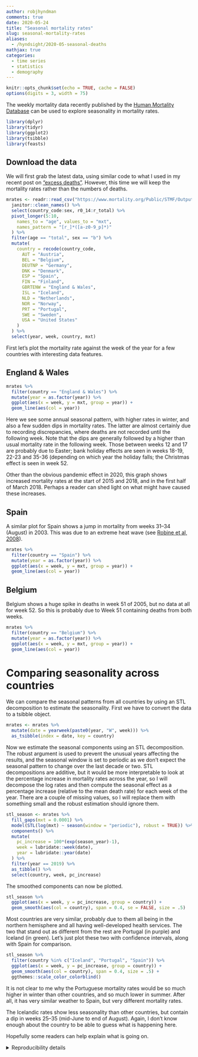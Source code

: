 ```yaml
---
author: robjhyndman
comments: true
date: 2020-05-24
title: "Seasonal mortality rates"
slug: seasonal-mortality-rates
aliases:
  - /hyndsight/2020-05-seasonal-deaths
mathjax: true
categories:
  - time series
  - statistics
  - demography
---
```


```r
knitr::opts_chunk$set(echo = TRUE, cache = FALSE)
options(digits = 3, width = 75)
```

The weekly mortality data recently published by the [Human Mortality Database](https://www.mortality.org) can be used to explore seasonality in mortality rates.

```r
library(dplyr)
library(tidyr)
library(ggplot2)
library(tsibble)
library(feasts)
```

## Download the data

We will first grab the latest data, using similar code to what I used in my recent post on ["excess deaths"](https://robjhyndman.com/hyndsight/excess-deaths/). However, this time we will keep the mortality rates rather than the numbers of deaths.

```r
mrates <- readr::read_csv("https://www.mortality.org/Public/STMF/Outputs/stmf.csv", skip = 1) %>%
  janitor::clean_names() %>%
  select(country_code:sex, r0_14:r_total) %>%
  pivot_longer(5:10,
    names_to = "age", values_to = "mxt",
    names_pattern = "[r_]*([a-z0-9_p]*)"
  ) %>%
  filter(age == "total", sex == "b") %>%
  mutate(
    country = recode(country_code,
      AUT = "Austria",
      BEL = "Belgium",
      DEUTNP = "Germany",
      DNK = "Denmark",
      ESP = "Spain",
      FIN = "Finland",
      GBRTENW = "England & Wales",
      ISL = "Iceland",
      NLD = "Netherlands",
      NOR = "Norway",
      PRT = "Portugal",
      SWE = "Sweden",
      USA = "United States"
    )
  ) %>%
  select(year, week, country, mxt)
```

First let's plot the mortality rate against the week of the year for a few countries with interesting data features.

## England & Wales

```r
mrates %>%
  filter(country == "England & Wales") %>%
  mutate(year = as.factor(year)) %>%
  ggplot(aes(x = week, y = mxt, group = year)) +
  geom_line(aes(col = year))
```

Here we see some annual seasonal pattern, with higher rates in winter, and also a few sudden dips in mortality rates. The latter are almost certainly due to recording discrepancies, where deaths are not recorded until the following week. Note that the dips are generally followed by a higher than usual mortality rate in the following week. Those between weeks 12 and 17 are probably due to Easter; bank holiday effects are seen in weeks 18-19, 22-23 and 35-36 (depending on which year the holiday falls; the Christmas effect is seen in week 52.

Other than the obvious pandemic effect in 2020, this graph shows increased mortality rates at the start of 2015 and 2018, and in the first half of March 2018. Perhaps a reader can shed light on what might have caused these increases.

## Spain

A similar plot for Spain shows a jump in mortality from weeks 31--34 (August) in 2003. This was due to an extreme heat wave (see [Robine et al, 2008](https://doi.org/10.1016/j.crvi.2007.12.001)).

```r
mrates %>%
  filter(country == "Spain") %>%
  mutate(year = as.factor(year)) %>%
  ggplot(aes(x = week, y = mxt, group = year)) +
  geom_line(aes(col = year))
```

## Belgium

Belgium shows a huge spike in deaths in week 51 of 2005, but no data at all for week 52. So this is probably due to Week 51 containing deaths from both weeks.

```r
mrates %>%
  filter(country == "Belgium") %>%
  mutate(year = as.factor(year)) %>%
  ggplot(aes(x = week, y = mxt, group = year)) +
  geom_line(aes(col = year))
```

# Comparing seasonality across countries

We can compare the seasonal patterns from all countries by using an STL decomposition to estimate the seasonality. First we have to convert the data to a tsibble object.

```r
mrates <- mrates %>%
  mutate(date = yearweek(paste0(year, "W", week))) %>%
  as_tsibble(index = date, key = country)
```

Now we estimate the seasonal components using an STL decomposition. The robust argument is used to prevent the unusual years affecting the results, and the seasonal window is set to periodic as we don't expect the seasonal pattern to change over the last decade or two. STL decompositions are additive, but it would be more interpretable to look at the percentage increase in mortality rates across the year, so I will decompose the log rates and then compute the seasonal effect as a percentage increase (relative to the mean death rate) for each week of the year. There are a couple of missing values, so I will replace them with something small and the robust estimation should ignore them.

```r
stl_season <- mrates %>%
  fill_gaps(mxt = 0.0001) %>%
  model(STL(log(mxt) ~ season(window = "periodic"), robust = TRUE)) %>%
  components() %>%
  mutate(
    pc_increase = 100*(exp(season_year)-1),
    week = lubridate::week(date),
    year = lubridate::year(date)
  ) %>%
  filter(year == 2019) %>%
  as_tibble() %>%
  select(country, week, pc_increase)
```

The smoothed components can now be plotted.

```r
stl_season %>%
  ggplot(aes(x = week, y = pc_increase, group = country)) +
  geom_smooth(aes(col = country), span = 0.4, se = FALSE, size = .5)
```

Most countries are very similar, probably due to them all being in the northern hemisphere and all having well-developed health services. The two that stand out as different from the rest are Portugal (in purple) and Iceland (in green). Let's just plot these two with confidence intervals, along with Spain for comparison.

```r
stl_season %>%
  filter(country %in% c("Iceland", "Portugal", "Spain")) %>%
  ggplot(aes(x = week, y = pc_increase, group = country)) +
  geom_smooth(aes(col = country), span = 0.4, size = .5) +
  ggthemes::scale_color_colorblind()
```

It is not clear to me why the Portuguese mortality rates would be so much higher in winter than other countries, and so much lower in summer. After all, it has very similar weather to Spain, but very different mortality rates.

The Icelandic rates show less seasonality than other countries, but contain a dip in weeks 25--35 (mid-June to end of August). Again, I don't know enough about the country to be able to guess what is happening here.

Hopefully some readers can help explain what is going on.

<details><summary>Reproducibility details</summary>

```r
options(width = 100)
sessioninfo::session_info()
```

</details>
